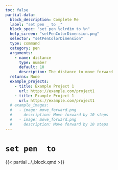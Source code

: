 ```yaml
---
toc: false
partial-data:
  block_description: Complete Me
  label: "set pen _ to _"
  block_spec: "set pen %clrdim to %n"
  help_screen: "setPenColorDimension.png"
  selector: "setPenColorDimension"
  type: command
  category: pen
  arguments:
    - name: distance
      type: number
      default: 10
      description: The distance to move forward
  returns: None
  example_projects:
    - title: Example Project 1
      url: https://example.com/project1
    - title: Example Project 1
      url: https://example.com/project1
  # example_images:
  #   - image: move_forward.png
  #     description: Move forward by 10 steps
  #   - image: move_forward.png
  #     description: Move forward by 10 steps
---
```


# `set pen  to` { .unnumbered }

{{< partial ../_block.qmd >}}

